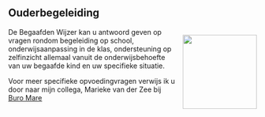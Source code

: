## Ouderbegeleiding

<div style="float: right; margin-left: 15px;">
  ![](../../www/images/DSCF0341.jpg){fig-alt="Ouder" width=150px}
</div>

De Begaafden Wijzer kan u antwoord geven op vragen rondom begeleiding op school, onderwijsaanpassing in de klas, ondersteuning op zelfinzicht allemaal vanuit de onderwijsbehoefte van uw begaafde kind en uw specifieke situatie.

Voor meer specifieke opvoedingvragen verwijs ik u door naar mijn collega, Marieke van der Zee bij [Buro Mare](http://www.buromare.nl/)
